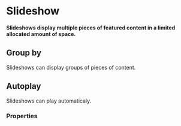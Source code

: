 # Slideshow

**Slideshows display multiple pieces of featured content in a limited allocated amount of space.**

<DemoBlock orientation="horizontal" demo="default" withThemeSwitcher />

## Group by

Slideshows can display groups of pieces of content.

<DemoBlock orientation="horizontal" demo="group" withThemeSwitcher />

## Autoplay

Slideshows can play automaticaly.

<DemoBlock orientation="horizontal" demo="auto" withThemeSwitcher />

### Properties

<PropTable component="Slideshow" />
